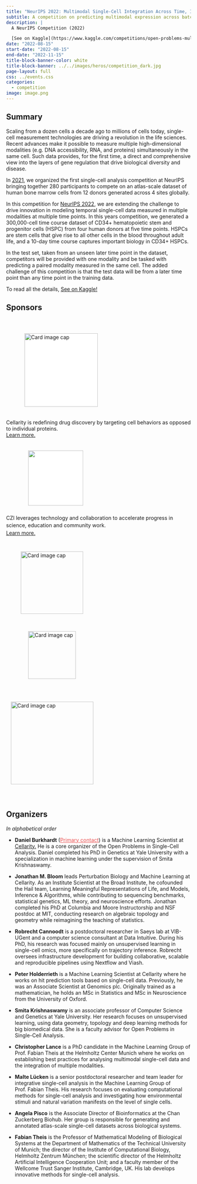 ```yaml
---
title: "NeurIPS 2022: Multimodal Single-Cell Integration Across Time, Individuals, and Batches"
subtitle: A competition on predicting multimodal expression across batches and timepoints
description: |
  A NeurIPS Competition (2022)

  [See on Kaggle](https://www.kaggle.com/competitions/open-problems-multimodal){class="btn btn-primary" style="border: 1px solid white; color: white;"}
date: "2022-08-15"
start-date: "2022-08-15"
end-date: "2022-11-15"
title-block-banner-color: white
title-block-banner: ../../images/heros/competition_dark.jpg
page-layout: full
css: ../events.css
categories:
  - competition
image: image.png
---
```


:::{layout="[[30,70]]"}
::::{.section-header}
## Summary
::::

::::{.section-content}

Scaling from a dozen cells a decade ago to millions of cells today, single-cell measurement technologies are driving a revolution in the life sciences. Recent advances make it possible to measure multiple high-dimensional modalities (e.g. DNA accessibility, RNA, and proteins) simultaneously in the same cell. Such data provides, for the first time, a direct and comprehensive view into the layers of gene regulation that drive biological diversity and disease.

In [2021](https://openproblems.bio/neurips_2021), we organized the first single-cell analysis competition at NeurIPS bringing together 280 participants to compete on an atlas-scale dataset of human bone marrow cells from 12 donors generated across 4 sites globally. 

In this competition for [NeurIPS 2022](https://neurips.cc/Conferences/2022/CompetitionTrack), we are extending the challenge to drive innovation in modeling temporal single-cell data measured in multiple modalities at multiple time points. In this years competition, we generated a 300,000-cell time course dataset of CD34+ hematopoietic stem and progenitor cells (HSPC) from four human donors at five time points. HSPCs are stem cells that give rise to all other cells in the blood throughout adult life, and a 10-day time course captures important biology in CD34+ HSPCs.

In the test set, taken from an unseen later time point in the dataset, competitors will be provided with one modality and be tasked with predicting a paired modality measured in the same cell. The added challenge of this competition is that the test data will be from a later time point than any time point in the training data.

To read all the details, [See on Kaggle!](https://www.kaggle.com/competitions/open-problems-multimodal/)
::::
:::


:::{layout="[[30,70]]"}
::::{.section-header}
## Sponsors
::::

::::{.section-content}

```{=html}
<div class="grid">
  <div class="card card-shadow g-col-12 g-col-lg-5 g-start-lg-2">
    <img class="card-img-top" src="/images/sponsor/logotypemarkcolor.svg" alt="Card image cap" style="width:200px;  margin: 40px 50px 20px; background-color:white;">
    <div class="card-body" style="padding-top: 0px;">
      <p class="card-text">Cellarity is redefining drug discovery by targeting cell behaviors as opposed to individual proteins.<br><a class="stretched-link" href="https://cellarity.com/careers?utm_source=neurips&utm_medium=push-notification&utm_campaign=neurips&utm_content=neurips-competition">Learn more.</a></p>
    </div>
  </div>

  <div class="card card-shadow g-col-12 g-col-lg-5">
    <img class="card-img-top" src="/images/sponsor/CZI_Logotype.svg" style="width:150px; margin: 20px 60px 10px; background-color:white;">
    <div class="card-body" style="padding-top: 0px;">
      <p class="card-text" style="line-height: 1.3rem;">CZI leverages technology and collaboration to accelerate progress in science, education and community work.<br> <a class="stretched-link" href="https://czi.org">Learn more.</a></p>
    </div>
  </div>



  <div class="card card-shadow g-col-12 g-col-lg-4">
    <img class="card-img-top" src="/images/sponsor/biohub_logo.svg" alt="Card image cap" style="width:170px;  margin: 25px 40px;">
    <div class="card-body" style="padding-top: 0px;">
      <a class="stretched-link" href="https://www.czbiohub.org/"></a>
    </div>
  </div>


  <div class="card card-shadow g-col-12 g-col-lg-4">
    <img class="card-img-top" src="/images/sponsor/yale-logo-sprite.svg" alt="Card image cap" style="width:130px;  margin: 22px 60px;">
    <div class="card-body" style="padding-top: 0px;">
      <a class="stretched-link" href="https://www.yale.edu/"></a>
    </div>
  </div>




  <div class="card card-shadow g-col-12 g-col-lg-4">
    <img class="card-img-top" src="/images/sponsor/helmholtz_logotype.svg" alt="Card image cap" style="width:225px;  margin: 40px 12.5px">
    <div class="card-body" style="padding-top: 0px;">
      <a class="stretched-link" href="https://www.helmholtz-muenchen.de/icb/index.html"></a>
    </div>
  </div>
</div>

```
::::
:::

:::{layout="[[30,70]]"}
::::{.section-header}
## Organizers
::::

::::{.section-content}

_In alphabetical order_

-   **Daniel Burkhardt** (<a href="mailto:dburkhardt@cellarity.com?subject=%5BNeurIPS_2022%5D" style="color: #EB5252;">Primary contact</a>) is a Machine Learning
    Scientist at [Cellarity.](https://cellarity.com) He is a core organizer of the Open Problems
    in Single-Cell Analysis. Daniel completed his PhD in Genetics at
    Yale University with a specialization in machine learning under the
    supervision of Smita Krishnaswamy.

-   **Jonathan M. Bloom** leads Perturbation Biology and Machine Learning at Cellarity. As an Institute Scientist at the Broad Institute, he cofounded the Hail team, Learning Meaningful Representations of Life, and Models, Inference & Algorithms, while contributing to sequencing benchmarks, statistical genetics, ML theory, and neuroscience efforts. Jonathan completed his PhD at Columbia and Moore Instructorship and NSF postdoc at MIT, conducting research on algebraic topology and geometry while reimagining the teaching of statistics.  

-   **Robrecht Cannoodt** is a postdoctoral researcher in Saeys lab at 
    VIB-UGent and a computer science consultant at Data Intuitive.
    During his PhD, his research was focused mainly on unsupervised learning in 
    single-cell omics, more specifically on trajectory inference. Robrecht 
    oversees infrastructure development for building collaborative, scalable 
    and reproducible pipelines using Nextflow and Viash.
    
-   **Peter Holderrieth** is a Machine Learning Scientist at Cellarity where he works on hit 
    prediction tools based on single-cell data. Previously, he was an Associate Scientist at 
    Genomics plc. Originally trained as a mathematician, he holds an MSc in Statistics and 
    MSc in Neuroscience from the University of Oxford.
    

-   **Smita Krishnaswamy** is an associate professor of Computer Science and
    Genetics at Yale University. Her research focuses on unsupervised
    learning, using data geometry, topology and deep learning methods
    for big biomedical data. She is a faculty advisor for Open Problems
    in Single-Cell Analysis.

-   **Christopher Lance** is a PhD candidate in the Machine Learning Group of Prof. Fabian Theis 
    at the Helmholtz Center Munich where he works on establishing best practices for analysing multimodal single-cell data
    and the integration of multiple modalities.

-   **Malte Lücken** is a senior postdoctoral researcher and team leader
    for integrative single-cell analysis in the Machine Learning Group
    of Prof. Fabian Theis. His research focuses on evaluating
    computational methods for single-cell analysis and investigating how
    environmental stimuli and natural variation manifests on the level
    of single cells.


-   **Angela Pisco** is the Associate Director of Bioinformatics at the Chan Zuckerberg Biohub.
    Her group is responsible for generating and annotated atlas-scale single-cell
    datasets across biological systems.

-   **Fabian Theis** is the Professor of Mathematical Modeling of Biological
    Systems at the Department of Mathematics of the Technical University
    of Munich; the director of the Institute of Computational Biology,
    Helmholtz Zentrum München; the scientific director of the Helmholtz
    Artificial Intelligence Cooperation Unit; and a faculty member of
    the Wellcome Trust Sanger Institute, Cambridge, UK. His lab develops innovative
    methods for single-cell analysis.

::::
:::